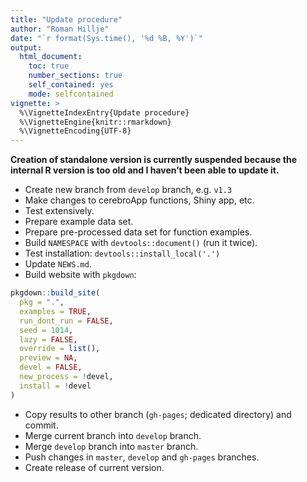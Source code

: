 ```yaml
---
title: "Update procedure"
author: "Roman Hillje"
date: "`r format(Sys.time(), '%d %B, %Y')`"
output:
  html_document:
    toc: true
    number_sections: true
    self_contained: yes
    mode: selfcontained
vignette: >
  %\VignetteIndexEntry{Update procedure}
  %\VignetteEngine{knitr::rmarkdown}
  %\VignetteEncoding{UTF-8}
---
```


__Creation of standalone version is currently suspended because the internal R version is too old and I haven't been able to update it.__

- Create new branch from `develop` branch, e.g. `v1.3`
- Make changes to cerebroApp functions, Shiny app, etc.
- Test extensively.
- Prepare example data set.
- Prepare pre-processed data set for function examples.
- Build `NAMESPACE` with `devtools::document()` (run it twice).
- Test installation: `devtools::install_local('.')`
- Update `NEWS.md`.
- Build website with `pkgdown`:

```r
pkgdown::build_site(
  pkg = ".",
  examples = TRUE,
  run_dont_run = FALSE,
  seed = 1014,
  lazy = FALSE,
  override = list(),
  preview = NA,
  devel = FALSE,
  new_process = !devel,
  install = !devel
)
```

- Copy results to other branch (`gh-pages`; dedicated directory) and commit.
- Merge current branch into `develop` branch.
- Merge `develop` branch into `master` branch.
- Push changes in `master`, `develop` and `gh-pages` branches.
- Create release of current version.
